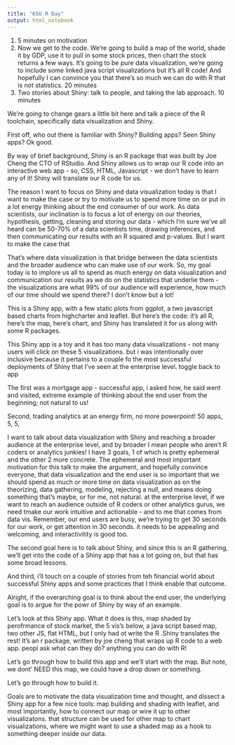 ```yaml
---
title: "KSU R Day"
output: html_notebook
---
```


1. 5 minutes on motivation
2. Now we get to the code. We're going to build a map of the world, shade it by GDP, use it to pull in some stock prices, then chart the stock returns a few ways. It's going to be pure data visualization, we're going to include some linked java script visualizations but it's all R code! And hopefully I can convince you that there's so much we can do with R that is not statistics. 20 minutes
3. Two stories about Shiny: talk to people, and taking the lab approach. 10 minutes


We're going to change gears a little bit here and talk a piece of the R toolchain, specifically data visualization and Shiny. 

First off, who out there is familiar with Shiny? Building apps? Seen Shiny apps? Ok good. 

By way of brief background, Shiny is an R package that was built by Joe Cheng the CTO of RStudio. And Shiny allows us to wrap our R code into an interactive web app - so, CSS, HTML, Javascript - we don't have to learn any of it! Shiny will translate our R code for us.

The reason I want to focus on Shiny and data visualization today is that I want to make the case or try to motivate us to spend more time on or put in a lot energy thinking about the end consumer of our work. 
As data scientists, our inclination is to focus a lot of energy on our theories, hypothesis, getting, cleaning and storing our data - which I'm sure we've all heard can be 50-70% of a data scientists time, drawing inferences, and then communicating our results with an R squared and p-values. But I want to make the case that 

That's where data visualization is that bridge between the data scientists and the broader audience who can make use of our work. So, my goal today is to implore us all to spend as much energy on data visualization and communication our results as we do on the statistics that underlie them - the visualizations are what 99% of our audience will experience, how much of our time should we spend there? I don't know but a lot! 

This is a Shiny app, with a few static plots from ggplot, a two javascript based charts from highcharter and leaflet. But here's the code: it's all R, here's the map, here's chart, and Shiny has translated it for us along with some R packages. 


This Shiny app is a toy and it has too many data visualizations - not  many users will click on these 5 visualizations. but i was intentionally over inclusive because it pertains to a couple fo the most successful deployments of Shiny that I've seen at the enterprise level. toggle back to app

The first was a mortgage app - successful app, i asked how, he said went and visited, extreme example of thinking about the end user from the beginning; not natural to us! 

Second, trading analytics at an energy firm, no more powerpoint! 50 apps, 5, 5,


I want to talk about data visualization with Shiny and reaching a broader audience at the enterprise level, and by broader I mean people who aren't R coders or analytics junkies! I have 3 goals, 1 of which is pretty ephemeral and the other 2 more concrete. The ephemeral and most important motivation for this talk to make the argument, and hopefully convince everyone, that data visualization and the end user is so important that we should spend as much or more time on data visualization as on the theorizing, data gathering, modeling, rejecting a null, and means doing something that's maybe, or for me, not natural. at the enterprise level, if we want to reach an audience outside of R coders or other analytics gurus, we need tmake our work intuitive and actionable - and to me that comes from data vis. Remember, our end users are busy, we're trying to get 30 seconds for our work, or get attention in 30 seconds. it needs to be appealing and welcoming, and interactivitity is good too. 

The second goal here is to talk about Shiny, and since this is an R gathering, we'll get into the code of a Shiny app that has a lot going on, but that has some broad lessons. 

And third, i'll touch on a couple of stories from teh financial world about successful Shiny apps and some practices that I think enable that outcome. 

Alright, if the overarching goal is to think about the end user, the underlying goal is to argue for the powr of Shiny by way of an example.

Let's look at this Shiny app. 
What it does is this, map shaded by perofrmance of stock market, the 5 vis's below, a java script based map, two other JS, flat HTML, but I only had ot write the R .Shiny translates the rest! It's an r package, written by joe cheng that wraps up R code to a web app. peopl ask what can they do? anything you can do with R! 

Let's go through how to build this app and we'll start with the map.
But note, we dont' NEED this map, we could have a drop down or something. 

Let's go through how to build it. 

Goals are to motivate the data visualization time and thought, and dissect a Shiny app for a few nice tools: map building and shading with leaflet, and most importantly, how to connect our map or wire it up to other visualizatons. that structure can be used for other map to chart visualizations, where we might want to use a shaded map as a hook to something deeper inside our data.



